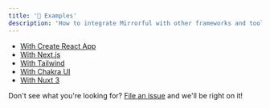 ```yaml
---
title: '📁 Examples'
description: 'How to integrate Mirrorful with other frameworks and tools.'
---
```


- [With Create React App](https://github.com/Mirrorful/mirrorful/tree/main/examples/create-react-app)
- [With Next.js](https://github.com/Mirrorful/mirrorful/tree/main/examples/with-chakra-ui)
- [With Tailwind](https://github.com/Mirrorful/mirrorful/tree/main/examples/tailwind-next)
- [With Chakra UI](https://github.com/Mirrorful/mirrorful/tree/main/examples/with-chakra-ui)
- [With Nuxt 3](https://github.com/Mirrorful/mirrorful/tree/main/examples/nuxt-3)

Don't see what you're looking for? [File an issue](https://github.com/Mirrorful/mirrorful/issues) and we'll be right on it!
